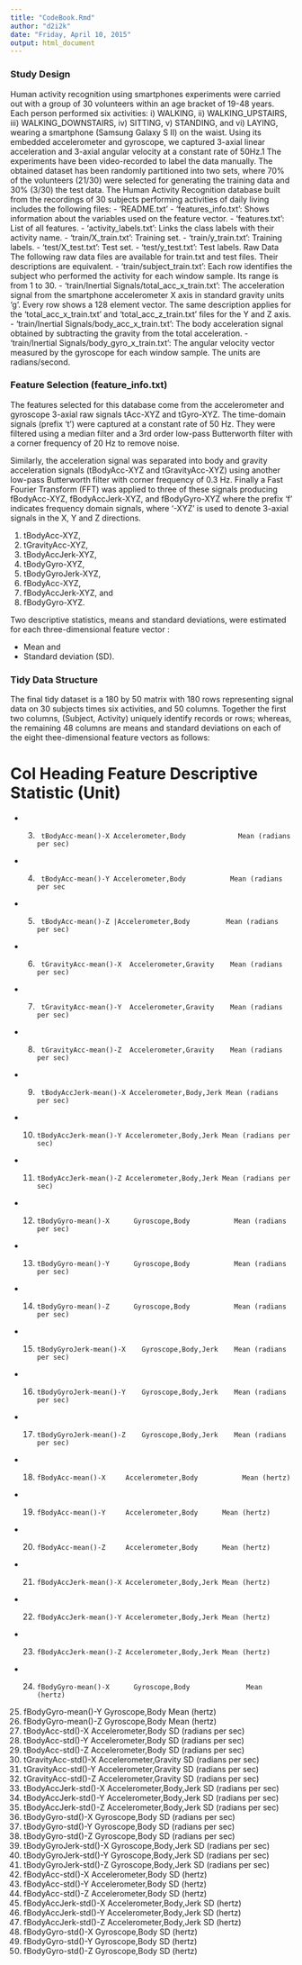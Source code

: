 ```yaml
---
title: "CodeBook.Rmd"
author: "d2i2k"
date: "Friday, April 10, 2015"
output: html_document
---
```


### Study Design

Human activity recognition using smartphones experiments were carried out with a group of 30 volunteers within an age bracket of 19-48 years. Each person performed six activities: i) WALKING, ii) WALKING_UPSTAIRS, iii) WALKING_DOWNSTAIRS, iv) SITTING, v) STANDING, and vi) LAYING, wearing a smartphone (Samsung Galaxy S II) on the waist. Using its embedded accelerometer and gyroscope, we captured 3-axial linear acceleration and 3-axial angular velocity at a constant rate of 50Hz.1
The experiments have been video-recorded to label the data manually. The obtained dataset has been randomly partitioned into two sets, where 70% of the volunteers (21/30) were selected for generating the training data and 30% (3/30) the test data. The Human Activity Recognition database built from the recordings of 30 subjects performing activities of daily living includes the following files:
- 'README.txt'
- 'features_info.txt': Shows information about the variables used on the feature vector.
- 'features.txt': List of all features.
- 'activity_labels.txt': Links the class labels with their activity name.
- 'train/X_train.txt': Training set.
- 'train/y_train.txt': Training labels.
- 'test/X_test.txt': Test set.
- 'test/y_test.txt': Test labels.
Raw Data
The following raw data files are available for train.txt and test files. Their descriptions are equivalent. 
- 'train/subject_train.txt': Each row identifies the subject who performed the activity for each window sample. Its range is from 1 to 30. 
- 'train/Inertial Signals/total_acc_x_train.txt': The acceleration signal from the smartphone accelerometer X axis in standard gravity units 'g'. Every row shows a 128 element vector. The same description applies for the 'total_acc_x_train.txt' and 'total_acc_z_train.txt' files for the Y and Z axis. 
- 'train/Inertial Signals/body_acc_x_train.txt': The body acceleration signal obtained by subtracting the gravity from the total acceleration. 
- 'train/Inertial Signals/body_gyro_x_train.txt': The angular velocity vector measured by the gyroscope for each window sample. The units are radians/second.
 
### Feature Selection (feature_info.txt)

The features selected for this database come from the accelerometer and gyroscope 3-axial raw signals tAcc-XYZ and tGyro-XYZ. The time-domain signals (prefix 't') were captured at a constant rate of 50 Hz. They were filtered using a median filter and a 3rd order low-pass Butterworth filter with a corner frequency of 20 Hz to remove noise.  

Similarly, the acceleration signal was separated into body and gravity acceleration signals (tBodyAcc-XYZ and tGravityAcc-XYZ) using another low-pass Butterworth filter with corner frequency of 0.3 Hz. Finally a Fast Fourier Transform (FFT) was applied to three of these signals producing fBodyAcc-XYZ, fBodyAccJerk-XYZ, and fBodyGyro-XYZ  where the prefix  'f' indicates frequency domain signals, where '-XYZ' is used to denote 3-axial signals in the X, Y and Z directions.

 1. tBodyAcc-XYZ,
 2.	tGravityAcc-XYZ,
 3.	tBodyAccJerk-XYZ,
 4.	tBodyGyro-XYZ,
 5.	tBodyGyroJerk-XYZ,
 6.	fBodyAcc-XYZ,
 7.	fBodyAccJerk-XYZ, and
 8.	fBodyGyro-XYZ.

Two descriptive statistics, means and standard deviations, were estimated for each three-dimensional feature vector : 

 *  Mean and
 *	Standard deviation (SD).

### Tidy Data Structure

The final tidy dataset is a 180 by 50 matrix with 180 rows representing signal data on 30 subjects times six activities, and 50 columns. Together the first two columns, (Subject, Activity) uniquely identify records or rows; whereas, the remaining 48 columns are means and standard deviations on each of the eight thee-dimensional feature vectors as follows:

Col   Heading	          Feature 	 				          Descriptive Statistic (Unit)
==============================================================================
+ 3.	  tBodyAcc-mean()-X	Accelerometer,Body 		       Mean (radians per sec)
+ 4.	  tBodyAcc-mean()-Y	Accelerometer,Body	         Mean (radians per sec
+ 5.	  tBodyAcc-mean()-Z	|Accelerometer,Body         Mean (radians per sec)
+ 6.	  tGravityAcc-mean()-X	Accelerometer,Gravity    Mean (radians per sec)
+ 7.	  tGravityAcc-mean()-Y	Accelerometer,Gravity    Mean (radians per sec)
+ 8.	  tGravityAcc-mean()-Z	Accelerometer,Gravity    Mean (radians per sec)
+ 9.	  tBodyAccJerk-mean()-X	Accelerometer,Body,Jerk Mean (radians per sec)
+ 10.	  tBodyAccJerk-mean()-Y	Accelerometer,Body,Jerk Mean (radians per sec)
+ 11.	  tBodyAccJerk-mean()-Z	Accelerometer,Body,Jerk Mean (radians per sec)
+ 12.	  tBodyGyro-mean()-X	  Gyroscope,Body           Mean (radians per sec)
+ 13.	  tBodyGyro-mean()-Y	  Gyroscope,Body           Mean (radians per sec)
+ 14.	  tBodyGyro-mean()-Z	  Gyroscope,Body           Mean (radians per sec)
+ 15.	  tBodyGyroJerk-mean()-X	Gyroscope,Body,Jerk    Mean (radians per sec)
+ 16.	  tBodyGyroJerk-mean()-Y	Gyroscope,Body,Jerk    Mean (radians per sec)
+ 17.	  tBodyGyroJerk-mean()-Z	Gyroscope,Body,Jerk    Mean (radians per sec)
+ 18.	  fBodyAcc-mean()-X	    Accelerometer,Body 		 	 Mean (hertz)
+ 19.	  fBodyAcc-mean()-Y	    Accelerometer,Body      Mean (hertz)
+ 20.	  fBodyAcc-mean()-Z	    Accelerometer,Body      Mean (hertz)
+ 21.	  fBodyAccJerk-mean()-X	Accelerometer,Body,Jerk Mean (hertz)
+ 22.	  fBodyAccJerk-mean()-Y	Accelerometer,Body,Jerk Mean (hertz)
+ 23.	  fBodyAccJerk-mean()-Z	Accelerometer,Body,Jerk Mean (hertz)
+ 24.	  fBodyGyro-mean()-X	  Gyroscope,Body	          Mean (hertz)
25.	  fBodyGyro-mean()-Y	  Gyroscope,Body	          Mean (hertz)
26.	  fBodyGyro-mean()-Z	  Gyroscope,Body	          Mean (hertz)
27.	  tBodyAcc-std()-X	    Accelerometer,Body       SD (radians per sec)
28.	  tBodyAcc-std()-Y	    Accelerometer,Body       SD (radians per sec)
29.	  tBodyAcc-std()-Z	    Accelerometer,Body       SD (radians per sec)
30.	  tGravityAcc-std()-X	  Accelerometer,Gravity   SD (radians per sec)
31.	  tGravityAcc-std()-Y	  Accelerometer,Gravity   SD (radians per sec)
32.	  tGravityAcc-std()-Z	  Accelerometer,Gravity   SD (radians per sec)
33.	  tBodyAccJerk-std()-X	Accelerometer,Body,Jerk  SD (radians per sec)
34.	  tBodyAccJerk-std()-Y	Accelerometer,Body,Jerk  SD (radians per sec)
35.	  tBodyAccJerk-std()-Z	Accelerometer,Body,Jerk  SD (radians per sec)
36.	  tBodyGyro-std()-X	    Gyroscope,Body          SD (radians per sec)
37.	  tBodyGyro-std()-Y	    Gyroscope,Body          SD (radians per sec)
38.	  tBodyGyro-std()-Z	    Gyroscope,Body          SD (radians per sec)
39.	  tBodyGyroJerk-std()-X	Gyroscope,Body,Jerk     SD (radians per sec)
40.	  tBodyGyroJerk-std()-Y	Gyroscope,Body,Jerk     SD (radians per sec)
41.	  tBodyGyroJerk-std()-Z	Gyroscope,Body,Jerk     SD (radians per sec)
42.	  fBodyAcc-std()-X	    Accelerometer,Body			    SD (hertz)
43.	  fBodyAcc-std()-Y	    Accelerometer,Body			    SD (hertz)
44.	  fBodyAcc-std()-Z	    Accelerometer,Body			    SD (hertz)
45.	  fBodyAccJerk-std()-X	Accelerometer,Body,Jerk  SD (hertz)
46.	  fBodyAccJerk-std()-Y	Accelerometer,Body,Jerk	 SD (hertz)
47.	  fBodyAccJerk-std()-Z	Accelerometer,Body,Jerk	 SD (hertz)
48.	  fBodyGyro-std()-X	    Gyroscope,Body	         SD (hertz)
49.	  fBodyGyro-std()-Y	    Gyroscope,Body	         SD (hertz)
50.	  fBodyGyro-std()-Z	    Gyroscope,Body	         SD (hertz)
